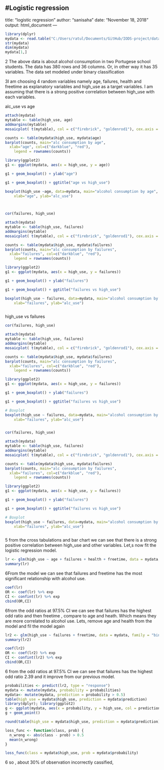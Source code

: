 #Logistic regression
---
title: "logistic regression"
author: "sanisaha"
date: "November 18, 2018"
output: html_document
---

```r
library(dplyr)
mydata <- read.table("C:/Users/ratul/Documents/GitHub/IODS-project/data/alc.csv", sep = ",", header = T)
str(mydata)
dim(mydata)
mydata[1,]

```


2 The above data is about alcohol consumption in two Portugese school students. The data has 380 rows and 36 columns. Or, in other way it has 35 variables. The data set modeled under binary classification

3I am choosing 4 random variables namely age, failures, health and freetime as explanatory variables and high_use as a target variables. I am assuming that there is a strong positive correlation between high_use with each variables.


alc_use vs age

```r
attach(mydata)
mytable <- table(high_use, age) 
addmargins(mytable)
mosaicplot( t(mytable), col = c("firebrick", "goldenrod1"), cex.axis = 0.5, sub = "high_use", ylab = "age", main = "alc_use vs age")

counts <- table(mydata$high_use, mydata$age)
barplot(counts, main="alc consumption by age",
  xlab="age", col=c("darkblue", "red"),
 	legend = rownames(counts))

library(ggplot2)
g1 <- ggplot(mydata, aes(x = high_use, y = age))

g1 + geom_boxplot() + ylab("age")

g1 + geom_boxplot() + ggtitle("age vs high_use")

boxplot(high_use ~age, data=mydata, main="alcohol consumption by age", 
  	xlab="age", ylab="alc_use")

  	
```


```r
cor(failures, high_use)

attach(mydata)
mytable <- table(high_use, failures) 
addmargins(mytable)
mosaicplot( t(mytable), col = c("firebrick", "goldenrod1"), cex.axis = 0.5, sub = "high_use", ylab = "failures", main = "alc_use vs failures")

counts <- table(mydata$high_use, mydata$failures)
barplot(counts, main="alc consumption by failures",
  xlab="failures", col=c("darkblue", "red"),
 	legend = rownames(counts))

library(ggplot2)
g1 <- ggplot(mydata, aes(x = high_use, y = failures))

g1 + geom_boxplot() + ylab("failures")

g1 + geom_boxplot() + ggtitle("failures vs high_use")

boxplot(high_use ~ failures, data=mydata, main="alcohol consumption by age", 
  	xlab="failures", ylab="alc_use")



```

high_use vs failures
```r
cor(failures, high_use)

attach(mydata)
mytable <- table(high_use, failures) 
addmargins(mytable)
mosaicplot( t(mytable), col = c("firebrick", "goldenrod1"), cex.axis = 0.5, sub = "high_use", ylab = "failures", main = "alc_use vs failures")

counts <- table(mydata$high_use, mydata$failures)
barplot(counts, main="alc consumption by failures",
  xlab="failures", col=c("darkblue", "red"),
 	legend = rownames(counts))

library(ggplot2)
g1 <- ggplot(mydata, aes(x = high_use, y = failures))

g1 + geom_boxplot() + ylab("failures")

g1 + geom_boxplot() + ggtitle("failures vs high_use")

# Boxplot 
boxplot(high_use ~ failures, data=mydata, main="alcohol consumption by age", 
  	xlab="failures", ylab="alc_use")



```


```r

cor(failures, high_use)

attach(mydata)
mytable <- table(high_use, failures) 
addmargins(mytable)
mosaicplot( t(mytable), col = c("firebrick", "goldenrod1"), cex.axis = 0.5, sub = "high_use", ylab = "failures", main = "alc_use vs failures")

counts <- table(mydata$high_use, mydata$failures)
barplot(counts, main="alc consumption by failures",
  xlab="failures", col=c("darkblue", "red"),
 	legend = rownames(counts))

library(ggplot2)
g1 <- ggplot(mydata, aes(x = high_use, y = failures))

g1 + geom_boxplot() + ylab("failures")

g1 + geom_boxplot() + ggtitle("failures vs high_use")

# Boxplot 
boxplot(high_use ~ failures, data=mydata, main="alcohol consumption by age", 
  	xlab="failures", ylab="alc_use")



```


 5 from the cross tabulations and bar chart we can see that there is a strong positive correlation between high_use and other variables. Let,s now fit the logistic regression model.


```r
lr <- glm(high_use ~ age + failures + health + freetime, data = mydata, family = "binomial")
summary(lr)

```

6From the model we can see that failures and freetime has the most significant relationship with alcohol use.



```r
coef(lr)
OR <- coef(lr) %>% exp
CI <- confint(lr) %>% exp
cbind(OR,CI)

```

6from the odd ratios at 97.5% CI we can see that failures has the highest odd ratio and then freetime , compare to age and heath. Which means they are more correlated to alcohol use. Lets, remove age and health from the model and fil the model again


```r
lr2 <- glm(high_use ~ failures + freetime, data = mydata, family = "binomial")
summary(lr2)
```


```r
coef(lr2)
OR <- coef(lr2) %>% exp
CI <- confint(lr2) %>% exp
cbind(OR,CI)


```





6 from the odd ratios at 97.5% CI we can see that failures has the highest odd ratio 2.39 and it improve from our previous model.


```r
probabilities <- predict(lr2, type = "response")
mydata <- mutate(mydata, probability = probabilities)
mydata<- mutate(mydata, prediction = probability > 0.5)
table(high_use = mydata$high_use, prediction = mydata$prediction)
library(dplyr); library(ggplot2)
g <- ggplot(mydata, aes(x = probability, y = high_use, col = prediction))
g + geom_point()

```

```r
round(table(high_use = mydata$high_use, prediction = mydata$prediction) %>% prop.table %>% addmargins, digits = 2)

loss_func <- function(class, prob) {
  n_wrong <- abs(class - prob) > 0.5
  mean(n_wrong)
}

loss_func(class = mydata$high_use, prob = mydata$probability)


```


6 so , about 30% of observation incorrectly cassified,


